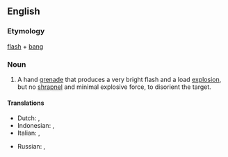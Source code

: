 ==English==

===Etymology===
[[flash]] + [[bang]]

===Noun===
{{en-noun}}

# A hand [[grenade]] that produces a very bright flash and a load [[explosion]], but no [[shrapnel]] and minimal explosive force, to disorient the target.

====Translations====
{{trans-top|a type of grenade}}
* Dutch: {{t|nl|aanvalshandgranaat}}, {{t|nl|flitsgranaat}}
* Indonesian: {{t|id|granat kejut}}, {{t|id|flashbang}}
* Italian: {{t|it|flashbang}}, {{t|it|stun grenade}}
{{trans-mid}}
* Russian: {{t|ru|светозвуковая граната|tr=svetozvukovája granáta|f|sc=Cyrl}},  {{t|ru|светошумовая граната|f|tr=svetošumovája granáta|sc=Cyrl}}
{{trans-bottom}}